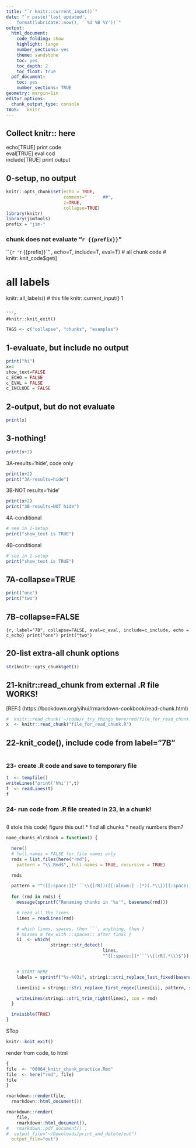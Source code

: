 ```yaml
---
title: "`r knitr::current_input()`"
date: "`r paste('last updated', 
    format(lubridate::now(), ' %d %B %Y'))`"
output:
  html_document: 
    code_folding: show
    highlight: tango
    number_sections: yes
    theme: sandstone
    toc: yes
    toc_depth: 2
    toc_float: true
  pdf_document:
    toc: yes
    number_sections: TRUE
geometry: margin=1in
editor_options: 
  chunk_output_type: console
TAGS:   knitr
---
```


## Collect knitr:: here

echo[TRUE] print code  
eval[TRUE] eval cod  
include[TRUE] print output  

## 0-setup, no output
```r
knitr::opts_chunk$set(echo = TRUE,  
                      comment="      ##", 
                      z=TRUE, 
                      collapse=TRUE)
library(knitr)
library(jimTools)
prefix = "jim-"
```

### chunk does not evaluate "`r {{prefix}}`"
```{r "`r {{prefix}}`" , echo=T, include=T, eval=T}
# all chunk code 
# knitr::knit_code$get()

# all labels
knitr::all_labels()
# this file
knitr::current_input()
1
```

```r
#knitr::knit_exit()
```


```r
TAGS <- c("collapse", "chunks", "examples")
```

## 1-evaluate, but include no output
```r
print("hi")
x=4
show_text=FALSE
c_ECHO = FALSE
c_EVAL = FALSE
c_INCLUDE = FALSE


```

## 2-output, but do not evaluate
```r
print(x)
```

## 3-nothing!
```r
print(x+2)
```

3A-results='hide', code only
```r
print(x+2)
print("3A-results=hide")
```

3B-NOT results='hide'
```r
print(x+2)
print("3B-results=NOT hide")
```

4A-conditional
```r

# see in 1-setup
print("show_text is TRUE")
```

4B-conditional
```r

# see in 1-setup
print("show_text is TRUE")
```

## 7A-collapse=TRUE
```r
print("one")
print("two")
```

## 7B-collapse=FALSE
```{r, label="7B", collapse=FALSE, eval=c_eval, include=c_include, echo =
  c_echo}
print("one")
print("two")
```


## 20-list extra-all chunk options
```r
str(knitr::opts_chunk$get())
```



## 21-knitr::read_chunk from external .R file WORKS!
[REF:] (https://bookdown.org/yihui/rmarkdown-cookbook/read-chunk.html)
```r

#  knitr::read_chunk('~/code/r_try_things_here/rmd/file_for_read_chunk.R')
x  <- knitr::read_chunk("file_for_read_chunk.R")


```

## 22-knit_code(), include code from label="7B"
```r

```

### 23- create .R code and save to temporary file
```r
t  <- tempfile()
writeLines("print('hhi')",t) 
f  <- readLines(t)
f
```

### 24- run code from .R file created in 23, in a chunk!
```r
```



(I stole this code)
figure this out!
* find all chunks
* neatly numbers them?

```r

name_chunks_mlr3book = function() {

  here()
  # full.names = FALSE for file names only
  rmds = list.files(here("rmd"), 
    pattern = "\\.Rmd$", full.names = TRUE, recursive = TRUE)

  rmds

  pattern = "^([[:space:]]*```\\{[rR])([[:alnum:] -]*)(.*\\})[[:space:]]*$"
  
  for (rmd in rmds) {
    message(sprintf("Renaming chunks in '%s'", basename(rmd)))

    # read all the lines
    lines = readLines(rmd)

    # which lines, spaces, then ```, anything, then }
    # misses a few with ::spaces:: after final }
    ii  <- which(
                 stringr::str_detect(
                                     lines, 
                                     "^[[:space:]]*```\\{[rR].*\\}$"))


    # START HERE
    labels = sprintf("%s-%03i", stringi::stri_replace_last_fixed(basename(rmd), ".Rmd", ""), seq_along(ii))

    lines[ii] = stringi::stri_replace_first_regex(lines[ii], pattern, sprintf("$1 %s$3", labels))

    writeLines(stringi::stri_trim_right(lines), con = rmd)
  }

  invisible(TRUE)
}
```
STop
```r
knitr::knit_exit()
```

render from code, to html
```r
{
file  <- "00064_knitr_chunk_practice.Rmd"
file  <- here("rmd", file)
file
}

rmarkdown::render(file,
  rmarkdown::html_document())

rmarkdown::render(
	file, 
	rmarkdown::html_document(), 
#	rmarkdown::pdf_document() ,
#  output_file="~/Downloads/print_and_delete/out") 
  output_file="out")
```

